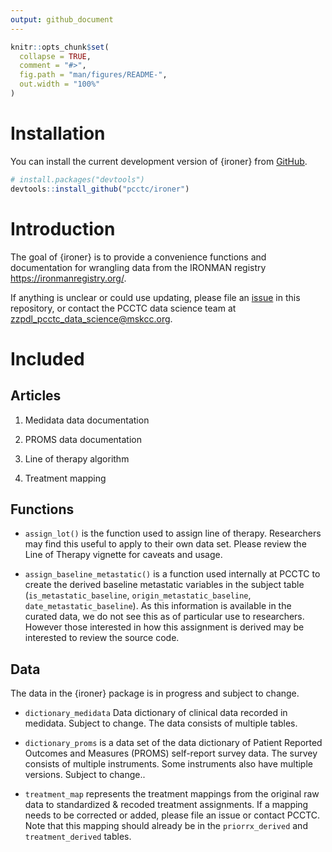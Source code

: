 ```yaml
---
output: github_document
---
```


<!-- README.md is generated from README.Rmd. Please edit that file -->

```r
knitr::opts_chunk$set(
  collapse = TRUE,
  comment = "#>",
  fig.path = "man/figures/README-",
  out.width = "100%"
)
```

# Installation

You can install the current development version of {ironer} from [GitHub](https://github.com/pcctc/ironer). 

``` r
# install.packages("devtools")
devtools::install_github("pcctc/ironer")
```

# Introduction

The goal of {ironer} is to provide a convenience functions and documentation 
for wrangling data from the IRONMAN registry <https://ironmanregistry.org/>. 

If anything is unclear or could use updating, please file an [issue](https://github.com/pcctc/ironer/issues) in this
repository, or contact the PCCTC data science team at <zzpdl_pcctc_data_science@mskcc.org>.


# Included

## Articles

1. Medidata data documentation

2. PROMS data documentation

3. Line of therapy algorithm

4. Treatment mapping


## Functions

* `assign_lot()` is the function used to assign line of therapy. Researchers may
find this useful to apply to their own data set. Please review the Line of Therapy
vignette for caveats and usage.

* `assign_baseline_metastatic()` is a function used internally at PCCTC to create the 
derived baseline metastatic variables in the subject table (`is_metastatic_baseline`, 
`origin_metastatic_baseline`, `date_metastatic_baseline`). As this information is available
in the curated data, we do not see this as of particular use to researchers. However
those interested in how this assignment is derived may be interested to review the source
code. 




## Data

The data in the {ironer} package is in progress and subject to change.

* `dictionary_medidata` Data dictionary of clinical data recorded in medidata. Subject to change.
The data consists of multiple tables.

* `dictionary_proms` is a data set of the data dictionary of Patient Reported Outcomes and Measures (PROMS) self-report survey data. 
The survey consists of multiple instruments. Some instruments also have multiple versions.
Subject to change..

* `treatment_map` represents the treatment mappings from the original raw data to 
standardized & recoded treatment assignments. If a mapping needs to be corrected or added,
please file an issue or contact PCCTC. Note that this mapping should already
be in the `priorrx_derived` and `treatment_derived` tables.



